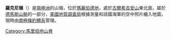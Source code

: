 {{coord|75|2|S|133|45|W|display=title}}

'''羅克尼嶺'''（{{lang-en|Rockney Ridge}}）是[[南極洲|南極洲]]的山嶺，位於[[瑪麗伯德地|瑪麗伯德地]]，處於[[古爾希吉安山|古爾希吉安山]]東北面，屬於[[德馬斯山脈|德馬斯山脈]]的一部分，[[美國地質調查局|美國地質調查局]]根據測量和該國海軍的空中照片繪入地圖，現時由[[南極條約體系|南極條約體系]]管理。

{{DEFAULTSORT:Rockney Ridge}}
[[Category:馬里伯地山脊|Category:馬里伯地山脊]]


{{MarieByrdLand-geo-stub}}